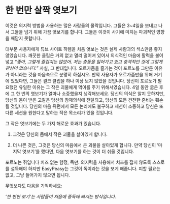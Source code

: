 # 한 번만 살짝 엿보기

이것은 의지력 방법을 사용하는 많은 사람들의 몰락입니다. 그들은 3~4일을 보내고 나서 그들을 넘기 위해 가끔 엿보기를 합니다. 그들은 이것이 사기에 미치는 파괴적인 영향을 깨닫지 못합니다.

대부분 사용자에게 튜브 사이트 하렘을 처음 엿보는 것은 실제 사람과의 섹스만큼 좋지 않았습니다. 깨끗한 클립은 거의 없고 멀리 떨어져 있어서 의식적인 마음에 활력을 불어넣고 "*좋아, 그렇게 즐겁지는 않았어. 저는 충동을 잃어가고 있고 충격적인 것에 그렇게 관심이 없습니다.*" 사실, 그 반대입니다. 오르가즘을 즐기는 것이 포르노를 그만둔 이유가 아니라는 것을 마음속으로 분명히 하십시오. 만약 사용자가 오르가즘만을 위해 거기에 있었다면, 그들은 결코 클립을 하나 이상 보지 않았을 것입니다. 당신이 포르노가 필요했던 유일한 이유는 그 작은 괴물에게 먹이를 주기 위해서였습니다. 4일 동안 굶은 후에 그 한 번의 엿보기가 얼마나 소중했을지 생각해보세요. 당신의 의식은 알지 못하지만, 당신의 몸이 받은 고갈은 당신의 잠재의식에 전달되고, 당신의 모든 건전한 준비는 훼손될 것입니다. 당신의 마음 뒤편에서 모든 논리에도 불구하고 세션이 소중하고 당신은 또 다른 세션을 원한다고 말하는 작은 목소리가 있을 것입니다.

그 작은 엿보기에는 두 가지 해로운 효과가 있습니다.

1. 그것은 당신의 몸에서 작은 괴물을 살아있게 합니다.

2. 더 나쁜 것은, 그것은 당신의 마음에서 큰 괴물을 살아있게 합니다. 만약 당신이 '마지막 엿보기'를 했다면, 다음 엿보기를 하는 것이 더 쉬울 것입니다.

포르노는 쥐입니다 치즈 없는 함정, 독만. 의지력을 사용해서 치즈를 잡지 않도록 스스로를 설득해야 하지만 EasyPeasy는 그것이 독이라는 것을 보게 해줍니다. 피할 필요는 없고, 그냥 들어가지 않으면 됩니다.

무엇보다도 다음을 기억하세요:

*‘한 번만 보기’는 사람들이 처음에 중독에 빠지는 방식입니다.*